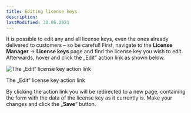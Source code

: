 ```yaml
---
title: Editing license keys
description:
lastModified: 30.06.2021
---
```


It is possible to edit any and all license keys, even the ones already delivered to customers – so be careful! First,
navigate to the **License Manager** → **License keys** page and find the license key you wish to edit. Afterwards,
hover and click the „Edit” action link as shown below.

![The „Edit“ license key action link](/images/docs/license-keys/editing-license-keys/edit-license-key-action-link.png)
<p className={"image-desc"}>The „Edit“ license key action link</p>

By clicking the action link you will be redirected to a new page, containing the form with the data of the license key
as it currently is. Make your changes and click the „**Save**“ button.
